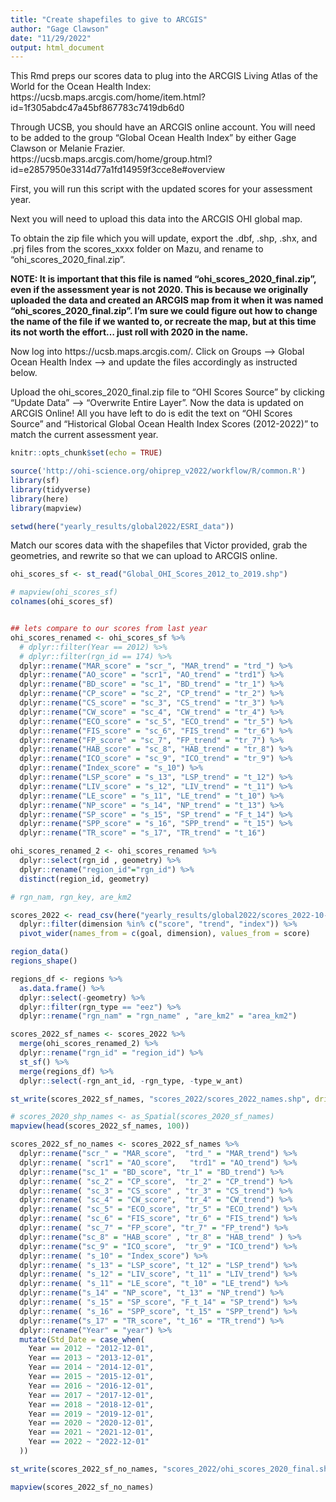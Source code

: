 ```yaml
---
title: "Create shapefiles to give to ARCGIS"
author: "Gage Clawson"
date: "11/29/2022"
output: html_document
---
```


This Rmd preps our scores data to plug into the ARCGIS Living Atlas of the World for the Ocean Health Index: https://ucsb.maps.arcgis.com/home/item.html?id=1f305abdc47a45bf867783c7419db6d0

Through UCSB, you should have an ARCGIS online account. You will need to be added to the group "Global Ocean Health Index" by either Gage Clawson or Melanie Frazier. https://ucsb.maps.arcgis.com/home/group.html?id=e2857950e3314d77a1fd14959f3cce8e#overview

First, you will run this script with the updated scores for your assessment year. 

Next you will need to upload this data into the ARCGIS OHI global map.

To obtain the zip file which you will update, export the .dbf, .shp, .shx, and .prj files from the scores_xxxx folder on Mazu, and rename to "ohi_scores_2020_final.zip".

**NOTE: It is important that this file is named "ohi_scores_2020_final.zip", even if the assessment year is not 2020. This is because we originally uploaded the data and created an ARCGIS map from it when it was named "ohi_scores_2020_final.zip". I'm sure we could figure out how to change the name of the file if we wanted to, or recreate the map, but at this time its not worth the effort... just roll with 2020 in the name.**

Now log into https://ucsb.maps.arcgis.com/. Click on Groups ---> Global Ocean Health Index ---> and update the files accordingly as instructed below. 

Upload the ohi_scores_2020_final.zip file to "OHI Scores Source" by clicking "Update Data" ---> "Overwrite Entire Layer". Now the data is updated on ARCGIS Online! All you have left to do is edit the text on "OHI Scores Source" and "Historical Global Ocean Health Index Scores (2012-2022)" to match the current assessment year. 


```r
knitr::opts_chunk$set(echo = TRUE)

source('http://ohi-science.org/ohiprep_v2022/workflow/R/common.R')
library(sf)
library(tidyverse)
library(here)
library(mapview)

setwd(here("yearly_results/global2022/ESRI_data"))
```

Match our scores data with the shapefiles that Victor provided, grab the geometries, and rewrite so that we can upload to ARCGIS online.
```r
ohi_scores_sf <- st_read("Global_OHI_Scores_2012_to_2019.shp")

# mapview(ohi_scores_sf)
colnames(ohi_scores_sf)


## lets compare to our scores from last year
ohi_scores_renamed <- ohi_scores_sf %>%
  # dplyr::filter(Year == 2012) %>%
  # dplyr::filter(rgn_id == 174) %>%
  dplyr::rename("MAR_score" = "scr_", "MAR_trend" = "trd_") %>%
  dplyr::rename("AO_score" = "scr1", "AO_trend" = "trd1") %>%
  dplyr::rename("BD_score" = "sc_1", "BD_trend" = "tr_1") %>%
  dplyr::rename("CP_score" = "sc_2", "CP_trend" = "tr_2") %>%
  dplyr::rename("CS_score" = "sc_3", "CS_trend" = "tr_3") %>%
  dplyr::rename("CW_score" = "sc_4", "CW_trend" = "tr_4") %>%
  dplyr::rename("ECO_score" = "sc_5", "ECO_trend" = "tr_5") %>%
  dplyr::rename("FIS_score" = "sc_6", "FIS_trend" = "tr_6") %>%
  dplyr::rename("FP_score" = "sc_7", "FP_trend" = "tr_7") %>%
  dplyr::rename("HAB_score" = "sc_8", "HAB_trend" = "tr_8") %>%
  dplyr::rename("ICO_score" = "sc_9", "ICO_trend" = "tr_9") %>%
  dplyr::rename("Index_score" = "s_10") %>%
  dplyr::rename("LSP_score" = "s_13", "LSP_trend" = "t_12") %>%
  dplyr::rename("LIV_score" = "s_12", "LIV_trend" = "t_11") %>%
  dplyr::rename("LE_score" = "s_11", "LE_trend" = "t_10") %>%
  dplyr::rename("NP_score" = "s_14", "NP_trend" = "t_13") %>%
  dplyr::rename("SP_score" = "s_15", "SP_trend" = "F_t_14") %>%
  dplyr::rename("SPP_score" = "s_16", "SPP_trend" = "t_15") %>%
  dplyr::rename("TR_score" = "s_17", "TR_trend" = "t_16")

ohi_scores_renamed_2 <- ohi_scores_renamed %>%
  dplyr::select(rgn_id , geometry) %>%
  dplyr::rename("region_id"="rgn_id") %>%
  distinct(region_id, geometry)

# rgn_nam, rgn_key, are_km2
```

```r
scores_2022 <- read_csv(here("yearly_results/global2022/scores_2022-10-05.csv")) %>% ## change this to your new assessment years score csv
  dplyr::filter(dimension %in% c("score", "trend", "index")) %>% 
  pivot_wider(names_from = c(goal, dimension), values_from = score)

region_data()
regions_shape()

regions_df <- regions %>%
  as.data.frame() %>%
  dplyr::select(-geometry) %>%
  dplyr::filter(rgn_type == "eez") %>%
  dplyr::rename("rgn_nam" = "rgn_name" , "are_km2" = "area_km2")

scores_2022_sf_names <- scores_2022 %>%
  merge(ohi_scores_renamed_2) %>%
  dplyr::rename("rgn_id" = "region_id") %>%
  st_sf() %>%
  merge(regions_df) %>%
  dplyr::select(-rgn_ant_id, -rgn_type, -type_w_ant)

st_write(scores_2022_sf_names, "scores_2022/scores_2022_names.shp", driver="ESRI Shapefile")

# scores_2020_shp_names <- as_Spatial(scores_2020_sf_names)
mapview(head(scores_2022_sf_names, 100))

scores_2022_sf_no_names <- scores_2022_sf_names %>%
  dplyr::rename("scr_" = "MAR_score",  "trd_" = "MAR_trend") %>%
  dplyr::rename( "scr1" = "AO_score",   "trd1" = "AO_trend") %>%
  dplyr::rename("sc_1" = "BD_score", "tr_1" = "BD_trend") %>%
  dplyr::rename( "sc_2" = "CP_score",  "tr_2" = "CP_trend") %>%
  dplyr::rename( "sc_3" = "CS_score" , "tr_3" = "CS_trend") %>%
  dplyr::rename( "sc_4" = "CW_score",  "tr_4" = "CW_trend") %>%
  dplyr::rename( "sc_5" = "ECO_score", "tr_5" = "ECO_trend") %>%
  dplyr::rename( "sc_6" = "FIS_score", "tr_6" = "FIS_trend") %>%
  dplyr::rename( "sc_7" = "FP_score", "tr_7" = "FP_trend") %>%
  dplyr::rename("sc_8" = "HAB_score" , "tr_8" = "HAB_trend" ) %>%
  dplyr::rename("sc_9" = "ICO_score",  "tr_9" = "ICO_trend") %>%
  dplyr::rename( "s_10" = "Index_score") %>%
  dplyr::rename( "s_13" = "LSP_score", "t_12" = "LSP_trend") %>%
  dplyr::rename( "s_12" = "LIV_score", "t_11" = "LIV_trend") %>%
  dplyr::rename( "s_11" = "LE_score", "t_10" = "LE_trend") %>%
  dplyr::rename("s_14" = "NP_score", "t_13" = "NP_trend") %>%
  dplyr::rename( "s_15" = "SP_score", "F_t_14" = "SP_trend") %>%
  dplyr::rename( "s_16" = "SPP_score", "t_15" = "SPP_trend") %>%
  dplyr::rename("s_17" = "TR_score", "t_16" = "TR_trend") %>%
  dplyr::rename("Year" = "year") %>%
  mutate(Std_Date = case_when(
    Year == 2012 ~ "2012-12-01",
    Year == 2013 ~ "2013-12-01",
    Year == 2014 ~ "2014-12-01",
    Year == 2015 ~ "2015-12-01",
    Year == 2016 ~ "2016-12-01",
    Year == 2017 ~ "2017-12-01",
    Year == 2018 ~ "2018-12-01",
    Year == 2019 ~ "2019-12-01",
    Year == 2020 ~ "2020-12-01",
    Year == 2021 ~ "2021-12-01", 
    Year == 2022 ~ "2022-12-01"
  ))

st_write(scores_2022_sf_no_names, "scores_2022/ohi_scores_2020_final.shp", driver="ESRI Shapefile", delete_layer = TRUE) ## always keep 2020 in the name... see instructions above.

mapview(scores_2022_sf_no_names)
```


